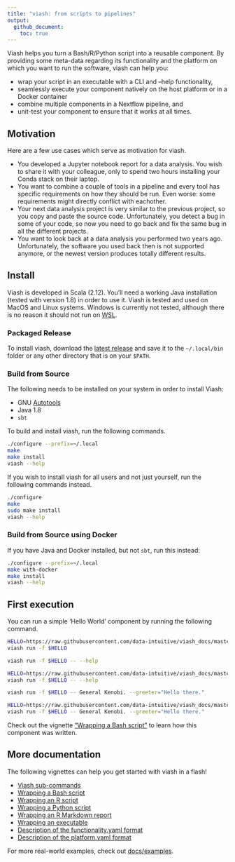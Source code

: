 ```yaml
---
title: "viash: from scripts to pipelines"
output: 
  github_document:
    toc: true
---
```


Viash helps you turn a Bash/R/Python script into a reusable component. 
By providing some meta-data regarding its functionality and
the platform on which you want to run the software, viash can help you:

* wrap your script in an executable with a CLI and --help functionality,
* seamlessly execute your component natively on the host platform or in a Docker container
* combine multiple components in a Nextflow pipeline, and
* unit-test your component to ensure that it works at all times.

## Motivation

Here are a few use cases which serve as motivation for viash.

* You developed a Jupyter notebook report for a data analysis. You wish to share it with your colleague, only to spend two hours installing your Conda stack on their laptop.
* You want to combine a couple of tools in a pipeline and every tool has specific requirements on how they should be run. Even worse: some requirements might directly conflict with eachother.
* Your next data analysis project is very similar to the previous project, so you copy and paste the source code. Unfortunately, you detect a bug in some of your code, so now you need to go back and fix the same bug in all the different projects.
* You want to look back at a data analysis you performed two years ago. Unfortunately, the software you used back then is not supported anymore, or the newest version produces totally different results.

## Install
Viash is developed in Scala (2.12). You'll need a working Java installation (tested with version 1.8) in order to use it. Viash is tested and used on MacOS and Linux systems. Windows is currently not tested, although there is no reason it should not run on [WSL](https://docs.microsoft.com/en-us/windows/wsl/install-win10).

### Packaged Release

To install viash, download the [latest release](https://github.com/data-intuitive/viash/releases) and save it to the `~/.local/bin` folder or any other directory that is on your `$PATH`.

### Build from Source

The following needs to be installed on your system in order to install Viash:

- GNU [Autotools](https://www.gnu.org/software/automake/manual/html_node/Autotools-Introduction.html#Autotools-Introduction)
- Java 1.8
- `sbt`

To build and install viash, run the following commands.
```bash
./configure --prefix=~/.local
make
make install
viash --help
```

If you wish to install viash for all users and not just yourself, run the following commands instead.
```bash
./configure
make
sudo make install
viash --help
```

### Build from Source using Docker

If you have Java and Docker installed, but not `sbt`, run this instead:

```bash
./configure --prefix=~/.local
make with-docker
make install
viash --help
```

## First execution

You can run a simple 'Hello World' component by running the following command.

```bash
HELLO=https://raw.githubusercontent.com/data-intuitive/viash_docs/master/examples/hello_world/functionality.yaml
viash run -f $HELLO
```
```bash
viash run -f $HELLO -- --help
```
```bash
HELLO=https://raw.githubusercontent.com/data-intuitive/viash_docs/master/examples/hello_world/functionality.yaml
viash run -f $HELLO -- --help
```
```bash
viash run -f $HELLO -- General Kenobi. --greeter="Hello there."
```
```bash
HELLO=https://raw.githubusercontent.com/data-intuitive/viash_docs/master/examples/hello_world/functionality.yaml
viash run -f $HELLO -- General Kenobi. --greeter="Hello there."
```

Check out the vignette ["Wrapping a Bash script"](https://github.com/data-intuitive/viash_docs/blob/master/wrapping_a_bash_script.md) to learn how this component was written.

## More documentation
The following vignettes can help you get started with viash in a flash!

* [Viash sub-commands](https://github.com/data-intuitive/viash_docs/blob/master/viash_commands.md)
* [Wrapping a Bash script](https://github.com/data-intuitive/viash_docs/blob/master/wrapping_a_bash_script.md)
* [Wrapping an R script](https://github.com/data-intuitive/viash_docs/blob/master/wrapping_an_r_script.md)
* [Wrapping a Python script](https://github.com/data-intuitive/viash_docs/blob/master/wrapping_a_python_script.md)
* [Wrapping an R Markdown report](https://github.com/data-intuitive/viash_docs/blob/master/wrapping_an_rmarkdown_report.md)
* [Wrapping an executable](https://github.com/data-intuitive/viash_docs/blob/master/wrapping_an_executable.md)
* [Description of the functionality.yaml format](https://github.com/data-intuitive/viash_docs/blob/master/functionality.md)
* [Description of the platform.yaml format](https://github.com/data-intuitive/viash_docs/blob/master/platform.md)

For more real-world examples, check out [docs/examples](https://github.com/data-intuitive/viash_docs/tree/master/examples).
